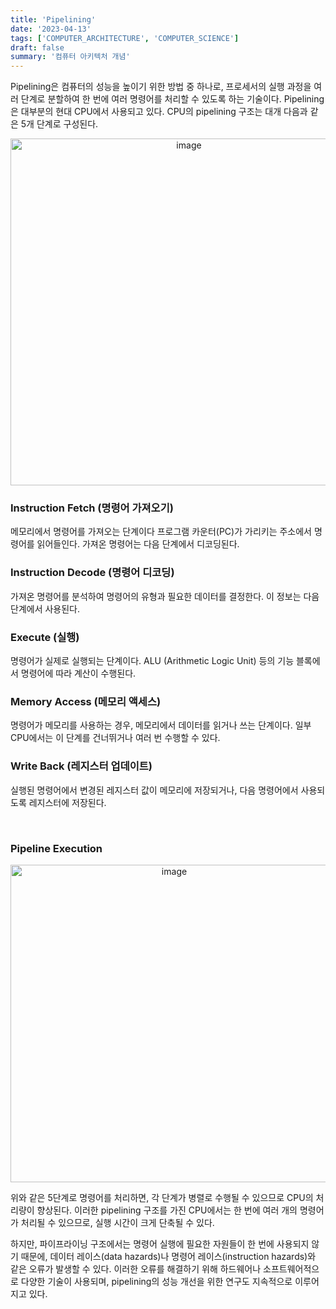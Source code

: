 ```yaml
---
title: 'Pipelining'
date: '2023-04-13'
tags: ['COMPUTER_ARCHITECTURE', 'COMPUTER_SCIENCE']
draft: false
summary: '컴퓨터 아키텍처 개념'
---
```


Pipelining은 컴퓨터의 성능을 높이기 위한 방법 중 하나로, 프로세서의 실행 과정을 여러 단계로 분할하여 한 번에 여러 명령어를 처리할 수 있도록 하는 기술이다. Pipelining은 대부분의 현대 CPU에서 사용되고 있다. CPU의 pipelining 구조는 대개 다음과 같은 5개 단계로 구성된다.

<p align="center">
  <img
    width="555"
    alt="image"
    src="https://user-images.githubusercontent.com/105579811/231613300-7e9c8f51-4d0c-402d-9542-241a74a3bcbe.png"
  />
</p>

### Instruction Fetch (명령어 가져오기)

메모리에서 명령어를 가져오는 단계이다
프로그램 카운터(PC)가 가리키는 주소에서 명령어를 읽어들인다.
가져온 명령어는 다음 단계에서 디코딩된다.

### Instruction Decode (명령어 디코딩)

가져온 명령어를 분석하여 명령어의 유형과 필요한 데이터를 결정한다.
이 정보는 다음 단계에서 사용된다.

### Execute (실행)

명령어가 실제로 실행되는 단계이다.
ALU (Arithmetic Logic Unit) 등의 기능 블록에서 명령어에 따라 계산이 수행된다.

### Memory Access (메모리 액세스)

명령어가 메모리를 사용하는 경우, 메모리에서 데이터를 읽거나 쓰는 단계이다.
일부 CPU에서는 이 단계를 건너뛰거나 여러 번 수행할 수 있다.

### Write Back (레지스터 업데이트)

실행된 명령어에서 변경된 레지스터 값이 메모리에 저장되거나, 다음 명령어에서 사용되도록 레지스터에 저장된다.

<br />

### Pipeline Execution

<p align="center">
  <img
    width="508"
    alt="image"
    src="https://user-images.githubusercontent.com/105579811/231613464-dc8eb0e1-c752-491a-b943-df4c08a881b7.png"
  />
</p>

위와 같은 5단계로 명령어를 처리하면, 각 단계가 병렬로 수행될 수 있으므로 CPU의 처리량이 향상된다. 이러한 pipelining 구조를 가진 CPU에서는 한 번에 여러 개의 명령어가 처리될 수 있으므로, 실행 시간이 크게 단축될 수 있다.

하지만, 파이프라이닝 구조에서는 명령어 실행에 필요한 자원들이 한 번에 사용되지 않기 때문에, 데이터 레이스(data hazards)나 명령어 레이스(instruction hazards)와 같은 오류가 발생할 수 있다. 이러한 오류를 해결하기 위해 하드웨어나 소프트웨어적으로 다양한 기술이 사용되며, pipelining의 성능 개선을 위한 연구도 지속적으로 이루어지고 있다.
